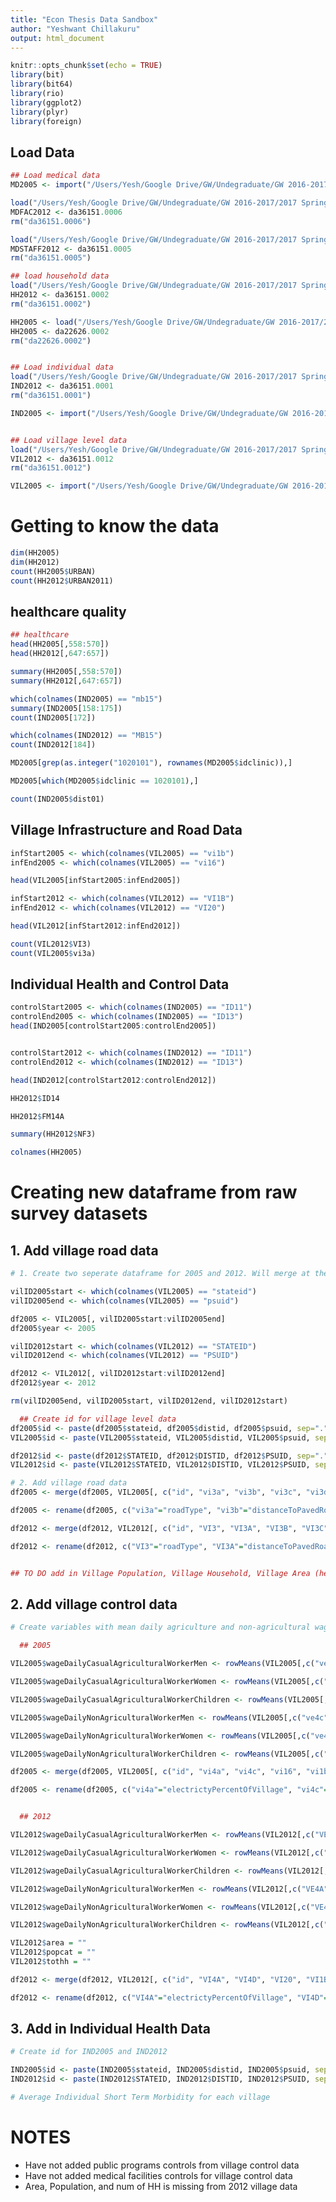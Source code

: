 ```yaml
---
title: "Econ Thesis Data Sandbox"
author: "Yeshwant Chillakuru"
output: html_document
---
```


```r
knitr::opts_chunk$set(echo = TRUE)
library(bit)
library(bit64)
library(rio)
library(ggplot2)
library(plyr)
library(foreign)
```

## Load Data
```r

## Load medical data
MD2005 <- import("/Users/Yesh/Google Drive/GW/Undegraduate/GW 2016-2017/2017 Spring/Proseminar in Econ/Data/IHDS_Medical_2005/DS0003/22626-0003-Data.tsv")

load("/Users/Yesh/Google Drive/GW/Undegraduate/GW 2016-2017/2017 Spring/Proseminar in Econ/Data/IHDS_Medical Facilities_2011-2012/DS0006/36151-0006-Data.rda")
MDFAC2012 <- da36151.0006
rm("da36151.0006")

load("/Users/Yesh/Google Drive/GW/Undegraduate/GW 2016-2017/2017 Spring/Proseminar in Econ/Data/IHDS_Medical Staff_2011-2012/DS0005/36151-0005-Data.rda")
MDSTAFF2012 <- da36151.0005
rm("da36151.0005")

## load household data
load("/Users/Yesh/Google Drive/GW/Undegraduate/GW 2016-2017/2017 Spring/Proseminar in Econ/Data/IHDS_Households_2011-2012/DS0002/36151-0002-Data.rda")
HH2012 <- da36151.0002
rm("da36151.0002")

HH2005 <- load("/Users/Yesh/Google Drive/GW/Undegraduate/GW 2016-2017/2017 Spring/Proseminar in Econ/Data/IHDS_Households_2005/DS0002/22626-0002-Data.rda")
HH2005 <- da22626.0002
rm("da22626.0002")


## Load individual data
load("/Users/Yesh/Google Drive/GW/Undegraduate/GW 2016-2017/2017 Spring/Proseminar in Econ/Data/IHDS_Individuals_2011-2012/DS0001/36151-0001-Data.rda")
IND2012 <- da36151.0001
rm("da36151.0001")

IND2005 <- import("/Users/Yesh/Google Drive/GW/Undegraduate/GW 2016-2017/2017 Spring/Proseminar in Econ/Data/IHDS_Individuals_2005/DS0001/22626-0001-Data.tsv")


## Load village level data
load("/Users/Yesh/Google Drive/GW/Undegraduate/GW 2016-2017/2017 Spring/Proseminar in Econ/Data/IHDS_Village_2011-2012/DS0012/36151-0012-Data.rda")
VIL2012 <- da36151.0012
rm("da36151.0012")

VIL2005 <- import("/Users/Yesh/Google Drive/GW/Undegraduate/GW 2016-2017/2017 Spring/Proseminar in Econ/Data/IHDS_Village_2005/DS0007/22626-0007-Data.tsv")


```


# Getting to know the data
```r
dim(HH2005)
dim(HH2012)
count(HH2005$URBAN)
count(HH2012$URBAN2011)
```

## healthcare quality
```r
## healthcare
head(HH2005[,558:570])
head(HH2012[,647:657])

summary(HH2005[,558:570])
summary(HH2012[,647:657])

which(colnames(IND2005) == "mb15")
summary(IND2005[158:175])
count(IND2005[172])

which(colnames(IND2012) == "MB15")
count(IND2012[184])

MD2005[grep(as.integer("1020101"), rownames(MD2005$idclinic)),]

MD2005[which(MD2005$idclinic == 1020101),]

count(IND2005$dist01) 
```



## Village Infrastructure and Road Data
```r
infStart2005 <- which(colnames(VIL2005) == "vi1b")
infEnd2005 <- which(colnames(VIL2005) == "vi16")

head(VIL2005[infStart2005:infEnd2005])

infStart2012 <- which(colnames(VIL2012) == "VI1B")
infEnd2012 <- which(colnames(VIL2012) == "VI20")

head(VIL2012[infStart2012:infEnd2012])

count(VIL2012$VI3)
count(VIL2005$vi3a)
```


## Individual Health and Control Data
```r

controlStart2005 <- which(colnames(IND2005) == "ID11")
controlEnd2005 <- which(colnames(IND2005) == "ID13")
head(IND2005[controlStart2005:controlEnd2005])


controlStart2012 <- which(colnames(IND2012) == "ID11")
controlEnd2012 <- which(colnames(IND2012) == "ID13")

head(IND2012[controlStart2012:controlEnd2012])

HH2012$ID14

HH2012$FM14A

summary(HH2012$NF3)

colnames(HH2005)

```









# Creating new dataframe from raw survey datasets

## 1. Add village road data
```r

# 1. Create two seperate dataframe for 2005 and 2012. Will merge at the end using rbind.

vilID2005start <- which(colnames(VIL2005) == "stateid")
vilID2005end <- which(colnames(VIL2005) == "psuid")

df2005 <- VIL2005[, vilID2005start:vilID2005end]
df2005$year <- 2005

vilID2012start <- which(colnames(VIL2012) == "STATEID")
vilID2012end <- which(colnames(VIL2012) == "PSUID")

df2012 <- VIL2012[, vilID2012start:vilID2012end]
df2012$year <- 2012

rm(vilID2005end, vilID2005start, vilID2012end, vilID2012start)

  ## Create id for village level data
df2005$id <- paste(df2005$stateid, df2005$distid, df2005$psuid, sep=".")
VIL2005$id <- paste(VIL2005$stateid, VIL2005$distid, VIL2005$psuid, sep=".")

df2012$id <- paste(df2012$STATEID, df2012$DISTID, df2012$PSUID, sep=".")
VIL2012$id <- paste(VIL2012$STATEID, VIL2012$DISTID, VIL2012$PSUID, sep=".")

# 2. Add village road data
df2005 <- merge(df2005, VIL2005[, c("id", "vi3a", "vi3b", "vi3c", "vi3d")], by = "id")

df2005 <- rename(df2005, c("vi3a"="roadType", "vi3b"="distanceToPavedRoad", "vi3c"="roadMonsoonUsability", "vi3d" = "yearsWithPavedRoad"))

df2012 <- merge(df2012, VIL2012[, c("id", "VI3", "VI3A", "VI3B", "VI3C")], by = "id")

df2012 <- rename(df2012, c("VI3"="roadType", "VI3A"="distanceToPavedRoad", "VI3B"="roadMonsoonUsability", "VI3C"="yearsWithPavedRoad"))


## TO DO add in Village Population, Village Household, Village Area (hectacres
```

## 2. Add village control data
```r

# Create variables with mean daily agriculture and non-agricultural wage for men, women, and children (<15 years old).

  ## 2005

VIL2005$wageDailyCasualAgriculturalWorkerMen <- rowMeans(VIL2005[,c("ve1a", "ve1d", "ve2a", "ve2d", "ve3a", "ve3d")], na.rm = FALSE, dims = 1)

VIL2005$wageDailyCasualAgriculturalWorkerWomen <- rowMeans(VIL2005[,c("ve1b", "ve1e", "ve2b", "ve2e", "ve3b", "ve3e")], na.rm = FALSE, dims = 1)

VIL2005$wageDailyCasualAgriculturalWorkerChildren <- rowMeans(VIL2005[,c("ve1c", "ve1f", "ve2c", "ve2f", "ve3c", "ve3f")], na.rm = FALSE, dims = 1)

VIL2005$wageDailyNonAgriculturalWorkerMen <- rowMeans(VIL2005[,c("ve4c", "ve5c", "ve6c")], na.rm = FALSE, dims = 1)

VIL2005$wageDailyNonAgriculturalWorkerWomen <- rowMeans(VIL2005[,c("ve4d", "ve5d", "ve6d")], na.rm = FALSE, dims = 1)

VIL2005$wageDailyNonAgriculturalWorkerChildren <- rowMeans(VIL2005[,c("ve4e", "ve5e", "ve6e")], na.rm = FALSE, dims = 1)

df2005 <- merge(df2005, VIL2005[, c("id", "vi4a", "vi4c", "vi16", "vi1b", "vi2b", "area", "popcat","tothh", "wageDailyCasualAgriculturalWorkerMen", "wageDailyCasualAgriculturalWorkerWomen", "wageDailyCasualAgriculturalWorkerChildren", "wageDailyNonAgriculturalWorkerMen", "wageDailyNonAgriculturalWorkerWomen", "wageDailyNonAgriculturalWorkerChildren")])

df2005 <- rename(df2005, c("vi4a"="electrictyPercentOfVillage", "vi4c"="electricityHoursPerDay", "vi16"="ImmunizationCampaignsNumber", "vi1b"="distanceToNearestTown", "vi2b"="distanceToNearestDistrictHQ", "popcat" = "PopulationCategories", "tothh"="HouseholdNumbersOf", "area" = "areaInHectacres"))


  ## 2012

VIL2012$wageDailyCasualAgriculturalWorkerMen <- rowMeans(VIL2012[,c("VE1A", "VE1D", "VE2A", "VE2D", "VE3A", "VE3D")], na.rm = FALSE, dims = 1)

VIL2012$wageDailyCasualAgriculturalWorkerWomen <- rowMeans(VIL2012[,c("VE1B", "VE1E", "VE2B", "VE2E", "VE3B", "VE3E")], na.rm = FALSE, dims = 1)

VIL2012$wageDailyCasualAgriculturalWorkerChildren <- rowMeans(VIL2012[,c("VE1C", "VE1F", "VE2C", "VE2F", "VE3C", "VE3F")], na.rm = FALSE, dims = 1)

VIL2012$wageDailyNonAgriculturalWorkerMen <- rowMeans(VIL2012[,c("VE4A", "VE5A", "VE6A")], na.rm = FALSE, dims = 1)

VIL2012$wageDailyNonAgriculturalWorkerWomen <- rowMeans(VIL2012[,c("VE4B", "VE5B", "VE6B")], na.rm = FALSE, dims = 1)

VIL2012$wageDailyNonAgriculturalWorkerChildren <- rowMeans(VIL2012[,c("VE4C", "VE5C", "VE6C")], na.rm = FALSE, dims = 1)

VIL2012$area = ""
VIL2012$popcat = ""
VIL2012$tothh = ""

df2012 <- merge(df2012, VIL2012[, c("id", "VI4A", "VI4D", "VI20", "VI1B", "VI2B", "area", "popcat","tothh", "wageDailyCasualAgriculturalWorkerMen", "wageDailyCasualAgriculturalWorkerWomen", "wageDailyCasualAgriculturalWorkerChildren", "wageDailyNonAgriculturalWorkerMen", "wageDailyNonAgriculturalWorkerWomen", "wageDailyNonAgriculturalWorkerChildren")])

df2012 <- rename(df2012, c("VI4A"="electrictyPercentOfVillage", "VI4D"="electricityHoursPerDay", "VI20"="ImmunizationCampaignsNumber", "VI1B"="distanceToNearestTown", "VI2B"="distanceToNearestDistrictHQ", "popcat" = "PopulationCategories", "tothh"="HouseholdNumbersOf", "area" = "areaInHectacres"))
```

## 3. Add in Individual Health Data
```r

# Create id for IND2005 and IND2012

IND2005$id <- paste(IND2005$stateid, IND2005$distid, IND2005$psuid, sep=".")
IND2012$id <- paste(IND2012$STATEID, IND2012$DISTID, IND2012$PSUID, sep=".")

# Average Individual Short Term Morbidity for each village

```




# NOTES

 * Have not added public programs controls from village control data
 * Have not added medical facilities controls for village control data
 * Area, Population, and num of HH is missing from 2012 village data
